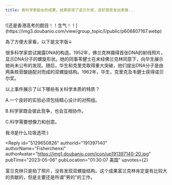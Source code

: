 ```yaml
---
title: 男科学家偷女的成果，结果获得了诺贝尔奖，还好意思发出来做...
---
```



<Forum groupName="别crush了" groupUrl="https://www.douban.com/group/734232/" archivedAt="2025-05-16T14:35:31.277Z">
  <Post
    id="287918017"
    title="男科学家偷女的成果，结果获得了诺贝尔奖，还好意思发出来做..."
    url="https://www.douban.com/group/topic/287918017/?_spm_id=MjU1Mjc2MDI5"
    pubTime="2023-05-07"
    highlightUserId="191397140"
  >
![还是香港高考的题目！！生气！！](https://img3.doubanio.com/view/group_topic/l/public/p606807167.webp)

為了方便大家看，以下是文字版↓

很多科学家尝试揭露DNA的构造。1952年，佛兰克林摄得首张DNA的射线照片，显示DNA分子的螺旋形状。她的同事苇健士在未经佛兰克林同意下，向华生展示她尚未公布的发现。随后，华生和克里克取得重大突破，他们提出DNA分子是由两条核苷酸链配对而成的双螺旋结构。1962年，华生，克里克及韦健士获得诺贝尔奖。

以上事件展示了以下哪些有关科学本质的特质？

A.一个良好的实验必须包括精心设计的对照组。

B.科学家既会彼此竞争，也会互相协作。

C.科学需要想像力和创意。

我:B是什么垃圾选项:)

<Reply
  id="5129650826"
  authorId="191397140"
  authorName="Fisherchenxi"
  authorAvatar="https://img1.doubanio.com/icon/up191397140-20.jpg"
  pubTime="2023-05-06"
  pubLocation="01:30:07 美国"
  upvotes={2}
>
富兰克林只是拍了照片，没有发现双螺旋结构。这个成果富兰克林肯定是有比较大的贡献的，但是主要还是所谓"男的"的工作。
</Reply>
  </Post>
</Forum>
